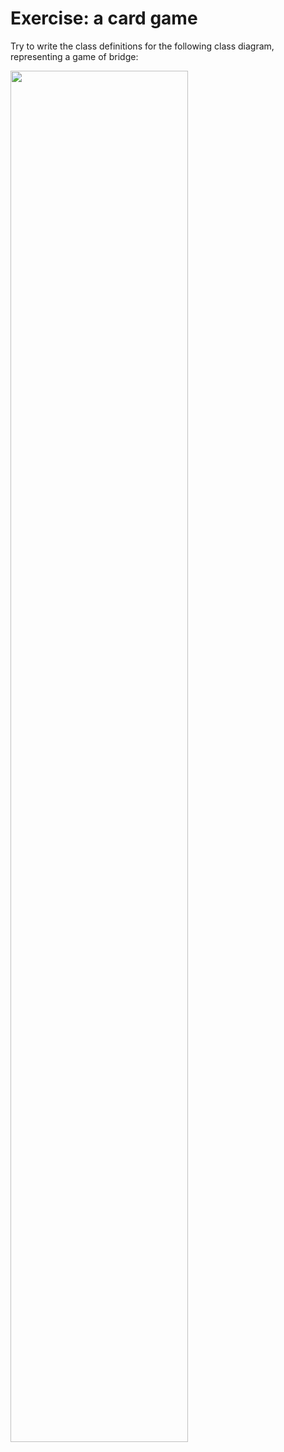 # Exercise: a card game

Try to write the class definitions for the following class diagram, representing a game of bridge:

![](/img/card_game.png){width="75%"}